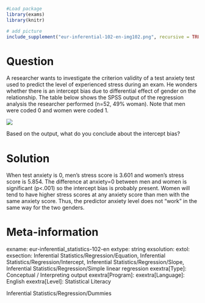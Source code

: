 ```{r, echo = FALSE, results = "hide"}
#Load package
library(exams)
library(knitr)

# add picture
include_supplement("eur-inferential-102-en-img102.png", recursive = TRUE)
```
Question
========
A researcher wants to investigate the criterion validity of a test anxiety test used to predict the level of experienced stress during an exam. He wonders whether there is an intercept bias due to differential effect of gender on the relationship. The table below shows the SPSS output of the regression analysis the researcher performed (n=52, 49% woman). Note that men were coded 0 and women were coded 1.

![](eur-inferential-102-en-img102.png)

Based on the output, what do you conclude about the intercept bias?


Solution
========
When test anxiety is 0, men’s stress score is 3.601 and women’s stress score is 5.854. The difference at anxiety=0 between men and women is significant (p<.001) so the intercept bias is probably present. Women will tend to have higher stress scores at any anxiety score than men with the same anxiety score. Thus, the predictor anxiety level does not “work” in the same way for the two genders.


Meta-information
================
exname: eur-inferential_statistics-102-en
extype: string
exsolution: 
extol: 
exsection: Inferential Statistics/Regression/Equation, Inferential Statistics/Regression/Intercept, Inferential Statistics/Regression/Slope, Inferential Statistics/Regression/Simple linear regression
exextra[Type]: Conceptual / Interpreting output
exextra[Program]: 
exextra[Language]: English
exextra[Level]: Statistical Literacy




Inferential Statistics/Regression/Dummies